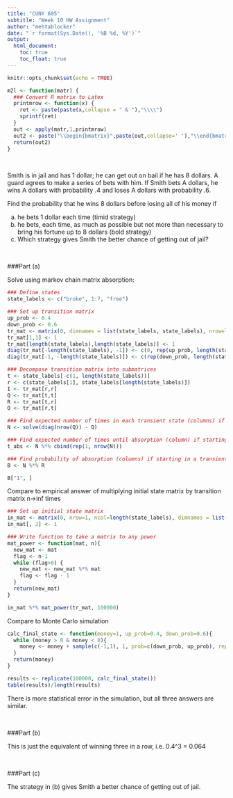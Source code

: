 ---
title: "CUNY 605"
subtitle: "Week 10 HW Assignment"
author: "mehtablocker"
date: "`r format(Sys.Date(), '%B %d, %Y')`"
output:
  html_document:
    toc: true
    toc_float: true
---

<style type="text/css">
h3 {
  color: DarkBlue;
}
</style>

```{r setup, include=FALSE}
knitr::opts_chunk$set(echo = TRUE)

m2l <- function(matr) {
  ### Convert R matrix to Latex
  printmrow <- function(x) {
    ret <- paste(paste(x,collapse = " & "),"\\\\")
    sprintf(ret)
  }
  out <- apply(matr,1,printmrow)
  out2 <- paste("\\begin{bmatrix}",paste(out,collapse=' '),"\\end{bmatrix}")
  return(out2)
}
```

<br>

Smith is in jail and has 1 dollar; he can get out on bail if he has 8 dollars. A guard agrees to make a series of bets with him. If Smith bets A dollars, he wins A dollars with probability .4 and loses A dollars with probability .6. 
 
Find the probability that he wins 8 dollars before losing all of his money if 
 
 
(a) he bets 1 dollar each time (timid strategy)
(b) he bets, each time, as much as possible but not more than necessary to bring his fortune up to 8 dollars (bold strategy)
(c) Which strategy gives Smith the better chance of getting out of jail?

<br>

###Part (a)

Solve using markov chain matrix absorption:

```{r mcm}
### Define states
state_labels <- c("broke", 1:7, "free")

### Set up transition matrix
up_prob <- 0.4
down_prob <- 0.6
tr_mat <- matrix(0, dimnames = list(state_labels, state_labels), nrow=length(state_labels), ncol=length(state_labels))
tr_mat[1,1] <- 1
tr_mat[length(state_labels),length(state_labels)] <- 1
diag(tr_mat[-length(state_labels), -1]) <- c(0, rep(up_prob, length(state_labels)-2))
diag(tr_mat[-1, -length(state_labels)]) <- c(rep(down_prob, length(state_labels)-2), 0)

### Decompose transition matrix into submatrices
t <- state_labels[-c(1, length(state_labels))]
r <- c(state_labels[1], state_labels[length(state_labels)])
I <- tr_mat[r,r]
Q <- tr_mat[t,t]
R <- tr_mat[t,r]
O <- tr_mat[r,t]

### Find expected number of times in each transient state (columns) if starting in a transient state (rows)
N <- solve(diag(nrow(Q)) - Q)

### Find expected number of times until absorption (column) if starting in a transient state (rows)
t_abs <- N %*% cbind(rep(1, nrow(N)))

### Find probability of absorption (columns) if starting in a transient state (rows)
B <- N %*% R

B["1", ]
```

Compare to empirical answer of multiplying initial state matrix by transition matrix n->inf times

```{r emp}
### Set up initial state matrix
in_mat <- matrix(0, nrow=1, ncol=length(state_labels), dimnames = list("initial", state_labels))
in_mat[, 2] <- 1

### Write function to take a matrix to any power
mat_power <- function(mat, n){
  new_mat <- mat
  flag <- n-1
  while (flag>0) {
    new_mat <- new_mat %*% mat
    flag <- flag - 1
  }
  return(new_mat)
}

in_mat %*% mat_power(tr_mat, 100000)

```

Compare to Monte Carlo simulation

```{r monte}
calc_final_state <- function(money=1, up_prob=0.4, down_prob=0.6){
  while (money > 0 & money < 8){
    money <- money + sample(c(-1,1), 1, prob=c(down_prob, up_prob), replace=T)
  }
  return(money)
}

results <- replicate(100000, calc_final_state())
table(results)/length(results)

```

There is more statistical error in the simulation, but all three answers are similar.

<br>

###Part (b)

This is just the equivalent of winning three in a row, i.e. 0.4^3 = 0.064

<br>

###Part (c)

The strategy in (b) gives Smith a better chance of getting out of jail.
